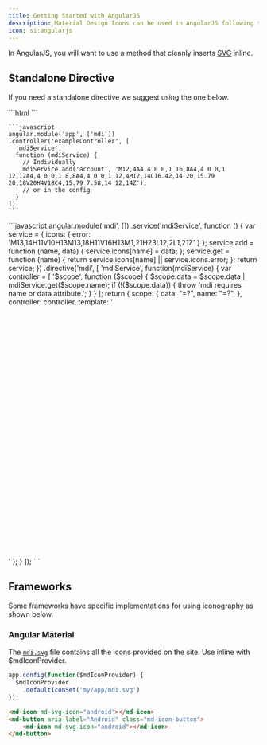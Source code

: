 ```yaml
---
title: Getting Started with AngularJS
description: Material Design Icons can be used in AngularJS following this guide.
icon: si:angularjs
---
```


In AngularJS, you will want to use a method that cleanly inserts [SVG](./svg) inline.

## Standalone Directive

If you need a standalone directive we suggest using the one below.

<Tabs>
  <Tab title='Usage'>
    ```html
    <!-- After defining in mdiService.add('account', 'data here') -->
    <mdi name="account"></mdi>
    <!-- Or directly... -->
    <mdi data="M12,4A4,4 0 0,1 16,8A4,4 0 0,1 12,12A4,4 0 0,1 8,8A4,4 0 0,1 12,4M12,14C16.42,14 20,15.79 20,18V20H4V18C4,15.79 7.58,14 12,14Z"></mdi>
    ```

    ```javascript
    angular.module('app', ['mdi'])
    .controller('exampleController', [
      'mdiService',
      function (mdiService) {
        // Individually
        mdiService.add('account', 'M12,4A4,4 0 0,1 16,8A4,4 0 0,1 12,12A4,4 0 0,1 8,8A4,4 0 0,1 12,4M12,14C16.42,14 20,15.79 20,18V20H4V18C4,15.79 7.58,14 12,14Z');
        // or in the config
      }
    ])
    ```
  </Tab>
  <Tab title='mdi.js'>
    ```javascript
    angular.module('mdi', [])
    .service('mdiService', function () {
      var service = {
        icons: {
          error: 'M13,14H11V10H13M13,18H11V16H13M1,21H23L12,2L1,21Z'
        }
      };
      service.add = function (name, data) {
        service.icons[name] = data;
      };
      service.get = function (name) {
        return service.icons[name] || service.icons.error;
      };
      return service;
    })
    .directive('mdi', [
      'mdiService',
      function(mdiService) {
        var controller = [
          '$scope',
          function ($scope) {
            $scope.data = $scope.data || mdiService.get($scope.name);
            if (!($scope.data)) {
              throw 'mdi requires name or data attribute.';
            }
          }
        ];
        return {
          scope: {
            data: "=?",
            name: "=?",
          },
          controller: controller,
          template: '<svg viewBox="0 0 24 24"><path ng-attr-d="data"></path></svg>'
        };
      }
    ]);
    ```
  </Tab>
</Tabs>

## Frameworks

Some frameworks have specific implementations for using iconography as shown below.

### Angular Material

The [`mdi.svg`](https://materialdesignicons.com/api/download/angularmaterial/38EF63D0-4744-11E4-B3CF-842B2B6CFE1B) file contains all the icons provided on the site. Use inline with $mdIconProvider.

```javascript
app.config(function($mdIconProvider) {
  $mdIconProvider
    .defaultIconSet('my/app/mdi.svg')
});
```

```html
<md-icon md-svg-icon="android"></md-icon>
<md-button aria-label="Android" class="md-icon-button">
    <md-icon md-svg-icon="android"></md-icon>
</md-button>
```
